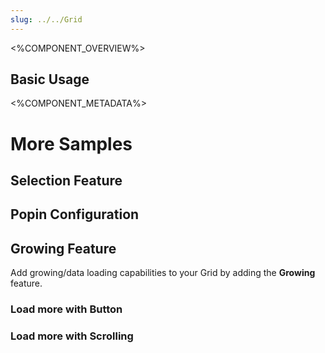 ```yaml
---
slug: ../../Grid
---
```



<%COMPONENT_OVERVIEW%>

## Basic Usage
<Basic />

<%COMPONENT_METADATA%>

# More Samples

## Selection Feature
<Selection />

## Popin Configuration
<Popin />

## Growing Feature

Add growing/data loading capabilities to your Grid by adding the **Growing** feature.

### Load more with Button

<Growing />

### Load more with Scrolling

<ScrollToLoad />